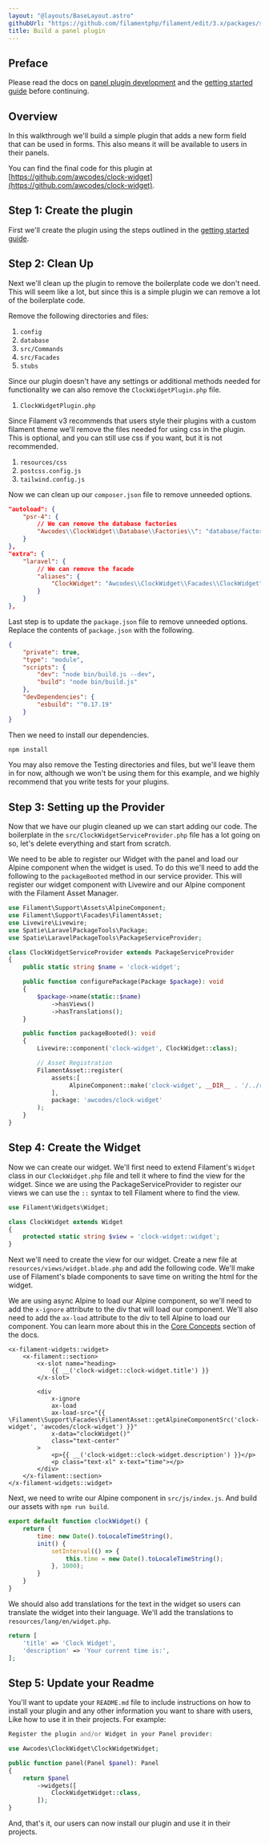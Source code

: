 ```yaml
---
layout: "@layouts/BaseLayout.astro"
githubUrl: "https://github.com/filamentphp/filament/edit/3.x/packages/support/docs/08-plugins/02-build-a-panel-plugin.md"
title: Build a panel plugin
---
```


## Preface

Please read the docs on [panel plugin development](/docs/3.x/panels/plugins) and the [getting started guide](/docs/3.x/support/plugins/getting-started) before continuing.

## Overview

In this walkthrough we'll build a simple plugin that adds a new form field that can be used in forms. This also means it will be available to users in their panels.

You can find the final code for this plugin at [https://github.com/awcodes/clock-widget](https://github.com/awcodes/clock-widget).

## Step 1: Create the plugin

First we'll create the plugin using the steps outlined in the [getting started guide](/docs/3.x/support/plugins/getting-started#creating-a-plugin).

## Step 2: Clean Up

Next we'll clean up the plugin to remove the boilerplate code we don't need. This will seem like a lot, but since this is a simple plugin we can remove a lot of the boilerplate code.

Remove the following directories and files:
1. `config`
1. `database`
1. `src/Commands`
1. `src/Facades`
1. `stubs`

Since our plugin doesn't have any settings or additional methods needed for functionality we can also remove the `ClockWidgetPlugin.php` file.

1. `ClockWidgetPlugin.php`

Since Filament v3 recommends that users style their plugins with a custom filament theme we'll remove the files needed for using css in the plugin. This is optional, and you can still use css if you want, but it is not recommended.

1. `resources/css`
1. `postcss.config.js`
1. `tailwind.config.js`

Now we can clean up our `composer.json` file to remove unneeded options.

```json
"autoload": {
    "psr-4": {
        // We can remove the database factories
        "Awcodes\\ClockWidget\\Database\\Factories\\": "database/factories/"
    }
},
"extra": {
    "laravel": {
        // We can remove the facade
        "aliases": {
            "ClockWidget": "Awcodes\\ClockWidget\\Facades\\ClockWidget"
        }
    }
},
```

Last step is to update the `package.json` file to remove unneeded options. Replace the contents of `package.json` with the following.

```json
{
    "private": true,
    "type": "module",
    "scripts": {
        "dev": "node bin/build.js --dev",
        "build": "node bin/build.js"
    },
    "devDependencies": {
        "esbuild": "^0.17.19"
    }
}
```

Then we need to install our dependencies.

```bash
npm install
```

You may also remove the Testing directories and files, but we'll leave them in for now, although we won't be using them for this example, and we highly recommend that you write tests for your plugins.

## Step 3: Setting up the Provider

Now that we have our plugin cleaned up we can start adding our code. The boilerplate in the `src/ClockWidgetServiceProvider.php` file has a lot going on so, let's delete everything and start from scratch.

We need to be able to register our Widget with the panel and load our Alpine component when the widget is used. To do this we'll need to add the following to the `packageBooted` method in our service provider. This will register our widget component with Livewire and our Alpine component with the Filament Asset Manager.

```php
use Filament\Support\Assets\AlpineComponent;
use Filament\Support\Facades\FilamentAsset;
use Livewire\Livewire;
use Spatie\LaravelPackageTools\Package;
use Spatie\LaravelPackageTools\PackageServiceProvider;

class ClockWidgetServiceProvider extends PackageServiceProvider
{
    public static string $name = 'clock-widget';

    public function configurePackage(Package $package): void
    {
        $package->name(static::$name)
            ->hasViews()
            ->hasTranslations();
    }

    public function packageBooted(): void
    {
        Livewire::component('clock-widget', ClockWidget::class);

        // Asset Registration
        FilamentAsset::register(
            assets:[
                 AlpineComponent::make('clock-widget', __DIR__ . '/../resources/dist/clock-widget.js'),
            ],
            package: 'awcodes/clock-widget'
        );
    }
}
```

## Step 4: Create the Widget

Now we can create our widget. We'll first need to extend Filament's `Widget` class in our `ClockWidget.php` file and tell it where to find the view for the widget. Since we are using the PackageServiceProvider to register our views we can use the `::` syntax to tell Filament where to find the view.

```php
use Filament\Widgets\Widget;

class ClockWidget extends Widget
{
    protected static string $view = 'clock-widget::widget';
}
```

Next we'll need to create the view for our widget. Create a new file at `resources/views/widget.blade.php` and add the following code. We'll make use of Filament's blade components to save time on writing the html for the widget.

We are using async Alpine to load our Alpine component, so we'll need to add the `x-ignore` attribute to the div that will load our component. We'll also need to add the `ax-load` attribute to the div to tell Alpine to load our component. You can learn more about this in the [Core Concepts](/docs/3.x/support/plugins/core-concepts#alpine-components) section of the docs.

```blade
<x-filament-widgets::widget>
    <x-filament::section>
        <x-slot name="heading>
            {{ __('clock-widget::clock-widget.title') }}
        </x-slot>

        <div
            x-ignore
            ax-load
            ax-load-src="{{ \Filament\Support\Facades\FilamentAsset::getAlpineComponentSrc('clock-widget', 'awcodes/clock-widget') }}"
            x-data="clockWidget()"
            class="text-center"
        >
            <p>{{ __('clock-widget::clock-widget.description') }}</p>
            <p class="text-xl" x-text="time"></p>
        </div>
    </x-filament::section>
</x-filament-widgets::widget>
```

Next, we need to write our Alpine component in `src/js/index.js`. And build our assets with `npm run build`.

```js
export default function clockWidget() {
    return {
        time: new Date().toLocaleTimeString(),
        init() {
            setInterval(() => {
                this.time = new Date().toLocaleTimeString();
            }, 1000);
        }
    }
}
```

We should also add translations for the text in the widget so users can translate the widget into their language. We'll add the translations to `resources/lang/en/widget.php`.

```php
return [
    'title' => 'Clock Widget',
    'description' => 'Your current time is:',
];
```

## Step 5: Update your Readme

You'll want to update your `README.md` file to include instructions on how to install your plugin and any other information you want to share with users, Like how to use it in their projects. For example:

```php
Register the plugin and/or Widget in your Panel provider:

use Awcodes\ClockWidget\ClockWidgetWidget;

public function panel(Panel $panel): Panel
{
    return $panel
        ->widgets([
            ClockWidgetWidget::class,
        ]);
}
```

And, that's it, our users can now install our plugin and use it in their projects.

